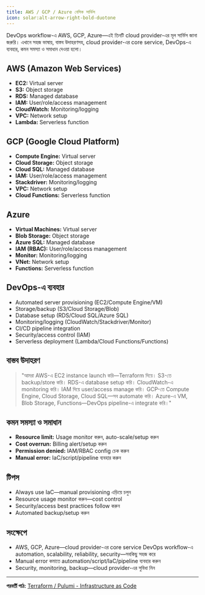 ```yaml
---
title: AWS / GCP / Azure বেসিক সার্ভিস
icon: solar:alt-arrow-right-bold-duotone
---
```


DevOps workflow-এ AWS, GCP, Azure—এই তিনটি cloud provider-এর মূল সার্ভিস জানা জরুরি। এখানে সহজ ভাষায়, বাস্তব উদাহরণসহ, cloud provider-এর core service, DevOps-এ ব্যবহার, কমন সমস্যা ও সমাধান দেওয়া হলো।

## AWS (Amazon Web Services)
- **EC2:** Virtual server
- **S3:** Object storage
- **RDS:** Managed database
- **IAM:** User/role/access management
- **CloudWatch:** Monitoring/logging
- **VPC:** Network setup
- **Lambda:** Serverless function

## GCP (Google Cloud Platform)
- **Compute Engine:** Virtual server
- **Cloud Storage:** Object storage
- **Cloud SQL:** Managed database
- **IAM:** User/role/access management
- **Stackdriver:** Monitoring/logging
- **VPC:** Network setup
- **Cloud Functions:** Serverless function

## Azure
- **Virtual Machines:** Virtual server
- **Blob Storage:** Object storage
- **Azure SQL:** Managed database
- **IAM (RBAC):** User/role/access management
- **Monitor:** Monitoring/logging
- **VNet:** Network setup
- **Functions:** Serverless function

## DevOps-এ ব্যবহার
- Automated server provisioning (EC2/Compute Engine/VM)
- Storage/backup (S3/Cloud Storage/Blob)
- Database setup (RDS/Cloud SQL/Azure SQL)
- Monitoring/logging (CloudWatch/Stackdriver/Monitor)
- CI/CD pipeline integration
- Security/access control (IAM)
- Serverless deployment (Lambda/Cloud Functions/Functions)

## বাস্তব উদাহরণ

> "আমরা AWS-এ EC2 instance launch করি—Terraform দিয়ে। S3-তে backup/store করি। RDS-এ database setup করি। CloudWatch-এ monitoring করি। IAM দিয়ে user/access manage করি। GCP-তে Compute Engine, Cloud Storage, Cloud SQL—সব automate করি। Azure-এ VM, Blob Storage, Functions—DevOps pipeline-এ integrate করি।"

## কমন সমস্যা ও সমাধান
- **Resource limit:** Usage monitor করুন, auto-scale/setup করুন
- **Cost overrun:** Billing alert/setup করুন
- **Permission denied:** IAM/RBAC config চেক করুন
- **Manual error:** IaC/script/pipeline ব্যবহার করুন

## টিপস
- Always use IaC—manual provisioning এড়িয়ে চলুন
- Resource usage monitor করুন—cost control
- Security/access best practices follow করুন
- Automated backup/setup করুন

## সংক্ষেপে
- AWS, GCP, Azure—cloud provider-এর core service DevOps workflow-এ automation, scalability, reliability, security—সবকিছু সহজ করে
- Manual error কমাতে automation/script/IaC/pipeline ব্যবহার করুন
- Security, monitoring, backup—cloud provider-এর সুবিধা নিন

---

**পরবর্তী পাঠ:** [Terraform / Pulumi - Infrastructure as Code](/dev-ops/terraform-pulumi)
